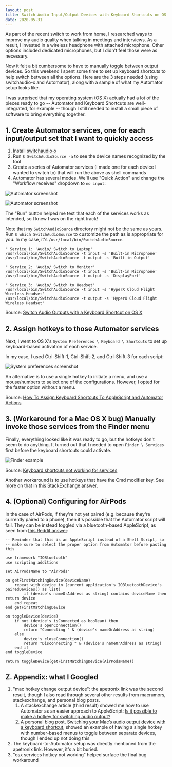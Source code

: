 ```yaml
---
layout: post
title: Switch Audio Input/Output Devices with Keyboard Shortcuts on OS X
date: 2020-05-31
---
```


As part of the recent switch to work from home, I researched ways to improve my audio
quality when talking in meetings and interviews. As a result, I invested in a wireless
headphone with attached microphone. Other options included dedicated microphones, but I
didn't feel those were as necessary.

Now it felt a bit cumbersome to have to manually toggle between output devices. So this
weekend I spent some time to set up keyboard shortcuts to help switch between all the
options. Here are the 3 steps needed (using switchaudio-x and Automator), along with a
sample of what my Automator setup looks like.

I was surprised that my operating system (OS X) actually had a lot of the pieces ready
to go -- Automator and Keyboard Shortcuts are well-integrated, for example -- though I
still needed to install a small piece of software to bring everything together.

## 1. Create Automator services, one for each input/output set that I want to quickly access

1. Install [switchaudio-x](https://github.com/deweller/switchaudio-osx)
2. Run `$ SwitchAudioSource -a` to see the device names recognized by the tool
3. Create a series of Automator services (I made one for each device I wanted to switch to) that will run the above as shell commands
4. Automator has several modes. We'll use "Quick Action" and change the "Workflow receives" dropdown to `no input`:

![Automator screenshot](./switch_audio_automator_setup.png)

![Automator screenshot](./switch_audio_automator_keyboard_shortcuts.png)

The "Run" button helped me test that each of the services works as intended, so I knew I
was on the right track!

Note that my `SwitchAudioSource` directory might not be the same as yours. Run
`$ which SwitchAudioSource` to customize the path as is appropriate for you. In
my case, it's `/usr/local/bin/SwitchAudioSource`.

~~~
" Service 1: 'Audio/ Switch to Laptop'
/usr/local/bin/SwitchAudioSource -t input -s 'Built-in Microphone'
/usr/local/bin/SwitchAudioSource -t output -s 'Built-in Output'

" Service 2: 'Audio/ Switch to Monitor'
/usr/local/bin/SwitchAudioSource -t input -s 'Built-in Microphone'
/usr/local/bin/SwitchAudioSource -t output -s 'DisplayPort'

" Service 3: 'Audio/ Switch to Headset'
/usr/local/bin/SwitchAudioSource -t input -s 'HyperX Cloud Flight Wireless Headset'
/usr/local/bin/SwitchAudioSource -t output -s 'HyperX Cloud Flight Wireless Headset'
~~~

Source: [Switch Audio Outputs with a Keyboard Shortcut on OS X](http://apetronix.com/switch-audio-outputs-with-a-keyboard-shortcut-on-os-x/)

## 2. Assign hotkeys to those Automator services
Next, I went to OS X's `System Preferences \ Keyboard \ Shortcuts` to set up keyboard-based
activation of each service.

In my case, I used Ctrl-Shift-1, Ctrl-Shift-2, and Ctrl-Shift-3 for each script:

![System preferences screenshot](./switch_audio_system_preference_shortcuts.png)

An alternative is to use a single hotkey to initiate a menu, and use a mouse/numbers to
select one of the configurations. However, I opted for the faster option without a menu.

Source: [How To Assign Keyboard Shortcuts To AppleScript and Automator Actions](https://blog.fosketts.net/2010/08/09/assign-keyboard-shortcut-applescript-automator-service/)

## 3. (Workaround for a Mac OS X bug) Manually invoke those services from the Finder menu

Finally, everything looked like it was ready to go, but the hotkeys don't seem to do anything.
It turned out that I needed to open `Finder \ Services` first before the keyboard shortcuts
could activate.

![Finder example](./switch_audio_finder_services.png)

Source: [Keyboard shortcuts not working for services](https://discussions.apple.com/thread/5048120)

Another workaround is to use hotkeys that have the Cmd modifier key. See more on
that in [this StackExchange answer](https://apple.stackexchange.com/a/337176).

## 4. (Optional) Configuring for AirPods

In the case of AirPods, if they're not yet paired (e.g. because they're
currently paired to a phone), then it's possible that the Automator script will
fail. They can be instead toggled via a bluetooth-based AppleScript, as seen from
[this Reddit answer](https://www.reddit.com/r/MacOS/comments/i4czgu/big_sur_airpods_script/gck3gz3/):

~~~
-- Reminder that this is an AppleScript instead of a Shell Script, so
-- make sure to select the proper option from Automator before pasting this

use framework "IOBluetooth"
use scripting additions

set AirPodsName to "AirPods"

on getFirstMatchingDevice(deviceName)
	repeat with device in (current application's IOBluetoothDevice's pairedDevices() as list)
		if (device's nameOrAddress as string) contains deviceName then return device
	end repeat
end getFirstMatchingDevice

on toggleDevice(device)
	if not (device's isConnected as boolean) then
		device's openConnection()
		return "Connecting " & (device's nameOrAddress as string)
	else
		device's closeConnection()
		return "Disconnecting " & (device's nameOrAddress as string)
	end if
end toggleDevice

return toggleDevice(getFirstMatchingDevice(AirPodsName))
~~~

## Z. Appendix: what I Googled

1. "mac hotkey change output device": the apetronix link was the second result, though I also read through several
   other results from macrumors, stackexchange, and personal blog posts.
    1. A stackexchange article (third result) showed me how to use Automator as an easier approach to AppleScript:
       [Is it possible to make a hotkey for switching audio 
       output?](https://apple.stackexchange.com/questions/258028/is-it-possible-to-make-a-hotkey-for-switching-audio-output)
    2. A personal blog post, [Switching your Mac’s audio output device with a keyboard 
       shortcut](https://javenmsp.wordpress.com/2016/09/01/switching-your-macs-audio-output-device-with-a-keyboard-shortcut/),
       showed an example of having a single hotkey with number-based menus to toggle between separate devices,
       though I ended up not doing this
2. The keyboard-to-Automator setup was directly mentioned from the apetronix link. However, it's a bit buried.
3. "osx services hotkey not working" helped surface the final bug workaround

